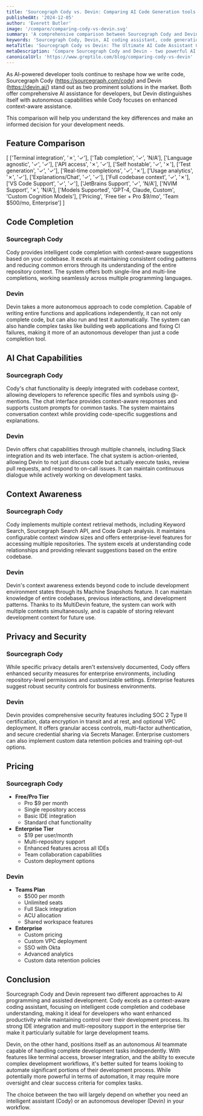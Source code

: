```yaml
---
title: 'Sourcegraph Cody vs. Devin: Comparing AI Code Generation tools (2025)'
publishedAt: '2024-12-05'
author: 'Everett Butler'
image: '/compare/comparing-cody-vs-devin.svg'
summary: 'A comprehensive comparison between Sourcegraph Cody and Devin, two leading AI-powered development assistants, analyzing their features, capabilities, and pricing to help developers make an informed choice.'
keywords: 'Sourcegraph Cody, Devin, AI coding assistant, code generation, developer tools, IDE integration, code completion, AI programming'
metaTitle: 'Sourcegraph Cody vs Devin: The Ultimate AI Code Assistant Comparison (2025)'
metaDescription: 'Compare Sourcegraph Cody and Devin - two powerful AI coding assistants. Learn about their features, pricing, and capabilities to choose the right tool for your development needs.'
canonicalUrl: 'https://www.greptile.com/blog/comparing-cody-vs-devin'
---
```


As AI-powered developer tools continue to reshape how we write code, Sourcegraph Cody (https://sourcegraph.com/cody) and Devin (https://devin.ai/) stand out as two prominent solutions in the market. Both offer comprehensive AI assistance for developers, but Devin distinguishes itself with autonomous capabilities while Cody focuses on enhanced context-aware assistance. 

This comparison will help you understand the key differences and make an informed decision for your development needs.

## Feature Comparison

[
    ['Terminal integration', '✗', '✓'],
    ['Tab completion', '✓', 'N/A'],
    ['Language agnostic', '✓', '✓'],
    ['API access', '✗', '✓'],
    ['Self hostable', '✓', '✗'],
    ['Test generation', '✓', '✓'],
    ['Real-time completions', '✓', '✗'],
    ['Usage analytics', '✗', '✓'],
    ['Explanations/Chat', '✓', '✓'],
    ['Full codebase context', '✓', '✗'],
    ['VS Code Support', '✓', '✓'],
    ['JetBrains Support', '✓', 'N/A'],
    ['NVIM Support', '✗', 'N/A'],
    ['Models Supported', 'GPT-4, Claude, Custom', 'Custom Cognition Models'],
    ['Pricing', 'Free tier + Pro $9/mo', 'Team $500/mo, Enterprise']
]

## Code Completion

### Sourcegraph Cody
Cody provides intelligent code completion with context-aware suggestions based on your codebase. It excels at maintaining consistent coding patterns and reducing common errors through its understanding of the entire repository context. The system offers both single-line and multi-line completions, working seamlessly across multiple programming languages.

### Devin
Devin takes a more autonomous approach to code completion. Capable of writing entire functions and applications independently, it can not only complete code, but can also run and test it automatically. The system can also handle complex tasks like building web applications and fixing CI failures, making it more of an autonomous developer than just a code completion tool.

## AI Chat Capabilities

### Sourcegraph Cody
Cody's chat functionality is deeply integrated with codebase context, allowing developers to reference specific files and symbols using @-mentions. The chat interface provides context-aware responses and supports custom prompts for common tasks. The system maintains conversation context while providing code-specific suggestions and explanations.

### Devin
Devin offers chat capabilities through multiple channels, including Slack integration and its web interface. The chat system is action-oriented, allowing Devin to not just discuss code but actually execute tasks, review pull requests, and respond to on-call issues. It can maintain continuous dialogue while actively working on development tasks.

## Context Awareness

### Sourcegraph Cody
Cody implements multiple context retrieval methods, including Keyword Search, Sourcegraph Search API, and Code Graph analysis. It maintains configurable context window sizes and offers enterprise-level features for accessing multiple repositories. The system excels at understanding code relationships and providing relevant suggestions based on the entire codebase.

### Devin
Devin's context awareness extends beyond code to include development environment states through its Machine Snapshots feature. It can maintain knowledge of entire codebases, previous interactions, and development patterns. Thanks to its MultiDevin feature, the system can work with multiple contexts simultaneously, and is capable of storing relevant development context for future use.

## Privacy and Security

### Sourcegraph Cody
While specific privacy details aren't extensively documented, Cody offers enhanced security measures for enterprise environments, including repository-level permissions and customizable settings. Enterprise features suggest robust security controls for business environments.

### Devin
Devin provides comprehensive security features including SOC 2 Type II certification, data encryption in transit and at rest, and optional VPC deployment. It offers granular access controls, multi-factor authentication, and secure credential sharing via Secrets Manager. Enterprise customers can also implement custom data retention policies and training opt-out options.

## Pricing

### Sourcegraph Cody
- **Free/Pro Tier**
  - Pro $9 per month
  - Single repository access
  - Basic IDE integration
  - Standard chat functionality
- **Enterprise Tier**
  - $19 per user/month
  - Multi-repository support
  - Enhanced features across all IDEs
  - Team collaboration capabilities
  - Custom deployment options

### Devin
- **Teams Plan**
  - $500 per month
  - Unlimited seats
  - Full Slack integration
  - ACU allocation
  - Shared workspace features
- **Enterprise**
  - Custom pricing
  - Custom VPC deployment
  - SSO with Okta
  - Advanced analytics
  - Custom data retention policies

## Conclusion

Sourcegraph Cody and Devin represent two different approaches to AI programming and assisted development. Cody excels as a context-aware coding assistant, focusing on intelligent code completion and codebase understanding, making it ideal for developers who want enhanced productivity while maintaining control over their development process. Its strong IDE integration and multi-repository support in the enterprise tier make it particularly suitable for large development teams.

Devin, on the other hand, positions itself as an autonomous AI teammate capable of handling complete development tasks independently. With features like terminal access, browser integration, and the ability to execute complex development workflows, it's better suited for teams looking to automate significant portions of their development process. While potentially more powerful in terms of automation, it may require more oversight and clear success criteria for complex tasks. 

The choice between the two will largely depend on whether you need an intelligent assistant (Cody) or an autonomous developer (Devin) in your workflow.
